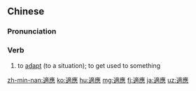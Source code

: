 {{also|适应}}
==Chinese==
{{zh-forms|s=适应}}

===Pronunciation===
{{zh-pron
|m=shìyìng
|c=sik1 jing3
|mn=qz:siak-èng/tw,xm,zz:sek-èng
|cat=v
}}

===Verb===
{{zh-verb}}

# to [[adapt]] (to a situation); to get used to something

[[zh-min-nan:適應]]
[[ko:適應]]
[[hu:適應]]
[[mg:適應]]
[[fj:適應]]
[[ja:適應]]
[[uz:適應]]